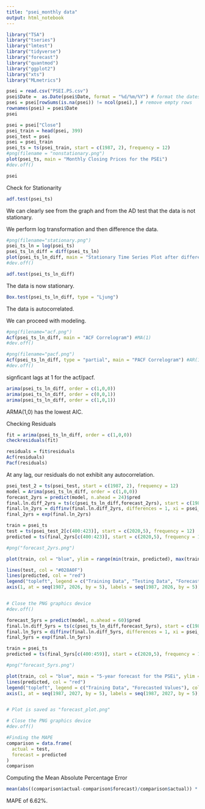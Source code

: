 ---
title: "psei_monthly data"
output: html_notebook
---

```{r}
library("TSA")
library("tseries")
library("lmtest")
library("tidyverse")
library("forecast")
library("quantmod")
library("ggplot2")
library("xts")
library("MLmetrics")
```

```{r}
psei = read.csv("PSEI.PS.csv")
psei$Date =  as.Date(psei$Date, format = "%d/%m/%Y") # format the dates as date objects
psei = psei[rowSums(is.na(psei)) != ncol(psei),] # remove empty rows
rownames(psei) = psei$Date
psei
```
```{r}
psei = psei["Close"]
psei_train = head(psei, 399)
psei_test = psei
psei = psei_train
psei_ts = ts(psei_train, start = c(1987, 2), frequency = 12)
#png(filename = "nonstationary.png")
plot(psei_ts, main = "Monthly Closing Prices for the PSEi")
#dev.off()
```
```{r}
psei
```


Check for Stationarity
```{r}
adf.test(psei_ts)
```
We can clearly see from the graph and from the AD test that the data is not stationary.

We perform log transformation and then difference the data.

```{r}
#png(filename="stationary.png")
psei_ts_ln = log(psei_ts)
psei_ts_ln_diff = diff(psei_ts_ln)
plot(psei_ts_ln_diff, main = "Stationary Time Series Plot after differencing and log transform")
#dev.off()
```

```{r}
adf.test(psei_ts_ln_diff)
```

The data is now stationary.

```{r}
Box.test(psei_ts_ln_diff, type = "Ljung")
```
The data is autocorrelated.

We can proceed with modeling.

```{r}
#png(filename="acf.png")
Acf(psei_ts_ln_diff, main = "ACF Correlogram") #MA(1)
#dev.off()
```


```{r}
#png(filename="pacf.png")
Acf(psei_ts_ln_diff, type = "partial", main = "PACF Correlogram") #AR(1)
#dev.off()
```

signficant lags at 1 for the acf/pacf.

```{r}
arima(psei_ts_ln_diff, order = c(1,0,0))
arima(psei_ts_ln_diff, order = c(0,0,1))
arima(psei_ts_ln_diff, order = c(1,0,1))
```
ARMA(1,0) has the lowest AIC.

Checking Residuals

```{r}
fit = arima(psei_ts_ln_diff, order = c(1,0,0))
checkresiduals(fit)
```

```{r}
residuals = fit$residuals
Acf(residuals)
Pacf(residuals)
```

At any lag, our residuals do not exhibit any autocorrelation. 


```{r}
psei_test_2 = ts(psei_test, start = c(1987, 2), frequency = 12)
model = Arima(psei_ts_ln_diff, order = c(1,0,0))
forecast_2yrs = predict(model, n.ahead = 24)$pred
final.ln.diff_2yrs = ts(c(psei_ts_ln_diff,forecast_2yrs), start = c(1987, 3), frequency = 12)
final.ln_2yrs = diffinv(final.ln.diff_2yrs, differences = 1, xi = psei_ts_ln[1])
final_2yrs = exp(final.ln_2yrs)

train = psei_ts
test = ts(psei_test_2[c(400:423)], start = c(2020,5), frequency = 12)
predicted = ts(final_2yrs[c(400:423)], start = c(2020,5), frequency = 12)

#png("forecast_2yrs.png")

plot(train, col = "blue", ylim = range(min(train, predicted), max(train, predicted)), main = "2-year forecast for the PSEi", xlab = "Year", ylab = "Price", xlim = c(1987, 2023), xaxt = "n")

lines(test, col = "#028A0F")
lines(predicted, col = "red")
legend("topleft", legend = c("Training Data", "Testing Data", "Forecasted Values"), col = c("blue", "#028A0F", "red"), lty = 1)
axis(1, at = seq(1987, 2026, by = 5), labels = seq(1987, 2026, by = 5))


# Close the PNG graphics device
#dev.off()
```
```{r}
forecast_5yrs = predict(model, n.ahead = 60)$pred
final.ln.diff_5yrs = ts(c(psei_ts_ln_diff,forecast_5yrs), start = c(1987, 3), frequency = 12)
final.ln_5yrs = diffinv(final.ln.diff_5yrs, differences = 1, xi = psei_ts_ln[1])
final_5yrs = exp(final.ln_5yrs)

train = psei_ts
predicted = ts(final_5yrs[c(400:459)], start = c(2020,5), frequency = 12)

#png("forecast_5yrs.png")

plot(train, col = "blue", main = "5-year forecast for the PSEi", ylim = range(min(train, predicted), max(train, predicted)), xlab = "Year", ylab = "Price", xlim = c(1987, 2027), xaxt = "n")
lines(predicted, col = "red")
legend("topleft", legend = c("Training Data", "Forecasted Values"), col = c("blue", "red"), lty = 1)
axis(1, at = seq(1987, 2027, by = 5), labels = seq(1987, 2027, by = 5))


# Plot is saved as "forecast_plot.png"

# Close the PNG graphics device
#dev.off()
```

```{r}
#Finding the MAPE 
comparison = data.frame(
  actual = test,
  forecast = predicted
)
comparison
```
Computing the Mean Absolute Percentage Error
```{r}
mean(abs((comparison$actual-comparison$forecast)/comparison$actual)) * 100

```
MAPE of 6.62%. 
